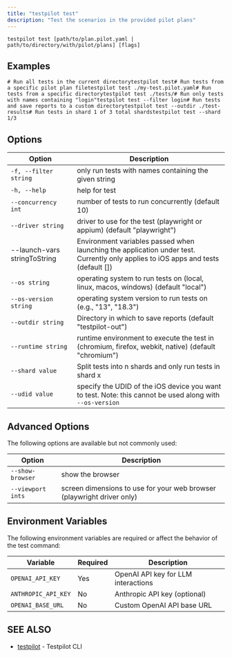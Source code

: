 ```yaml
---
title: "testpilot test"
description: "Test the scenarios in the provided pilot plans"
---
```


```
testpilot test [path/to/plan.pilot.yaml | path/to/directory/with/pilot/plans] [flags]
```

## Examples[​](#examples "Direct link to Examples")

```
# Run all tests in the current directorytestpilot test# Run tests from a specific pilot plan filetestpilot test ./my-test.pilot.yaml# Run tests from a specific directorytestpilot test ./tests/# Run only tests with names containing "login"testpilot test --filter login# Run tests and save reports to a custom directorytestpilot test --outdir ./test-results# Run tests in shard 1 of 3 total shardstestpilot test --shard 1/3
```

## Options[​](#options "Direct link to Options")

| Option                       | Description                                                                                                                        |
| ---------------------------- | ---------------------------------------------------------------------------------------------------------------------------------- |
| `-f, --filter string`        | only run tests with names containing the given string                                                                              |
| `-h, --help`                 | help for test                                                                                                                      |
| `--concurrency int`          | number of tests to run concurrently (default 10)                                                                                   |
| `--driver string`            | driver to use for the test (playwright or appium) (default "playwright")                                                           |
| --launch-vars stringToString | Environment variables passed when launching the application under test. Currently only applies to iOS apps and tests (default \[]) |
| `--os string`                | operating system to run tests on (local, linux, macos, windows) (default "local")                                                  |
| `--os-version string`        | operating system version to run tests on (e.g., "13", "18.3")                                                                      |
| `--outdir string`            | Directory in which to save reports (default "testpilot-out")                                                                       |
| `--runtime string`           | runtime environment to execute the test in (chromium, firefox, webkit, native) (default "chromium")                                |
| `--shard value`              | Split tests into n shards and only run tests in shard x                                                                            |
| `--udid value`               | specify the UDID of the iOS device you want to test. Note: this cannot be used along with `--os-version`                           |

## Advanced Options[​](#advanced-options "Direct link to Advanced Options")

The following options are available but not commonly used:

| Option            | Description                                                            |
| ----------------- | ---------------------------------------------------------------------- |
| `--show-browser`  | show the browser                                                       |
| `--viewport ints` | screen dimensions to use for your web browser (playwright driver only) |

## Environment Variables[​](#environment-variables "Direct link to Environment Variables")

The following environment variables are required or affect the behavior of the test command:

| Variable            | Required | Description                         |
| ------------------- | -------- | ----------------------------------- |
| `OPENAI_API_KEY`    | Yes      | OpenAI API key for LLM interactions |
| `ANTHROPIC_API_KEY` | No       | Anthropic API key (optional)        |
| `OPENAI_BASE_URL`   | No       | Custom OpenAI API base URL          |

## SEE ALSO[​](#see-also "Direct link to SEE ALSO")

- [testpilot](/docs/testpilot/reference/cli/testpilot) - Testpilot CLI
